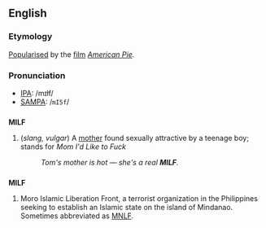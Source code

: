 ==English==

===Etymology===
[[Popularise]]d by the [[film]] ''[[w:American Pie_(movie)|American Pie]]''.

===Pronunciation===
*[[Wiktionary:Pronunciation_key|IPA]]: /mɪɫf/
*[[Wiktionary:Pronunciation_key|SAMPA]]: /<tt>mI5f</tt>/

==={{Acronym}}===
'''MILF'''
# (''slang, vulgar'') A [[mother]] found sexually attractive by a teenage boy; stands for ''Mom I'd Like to Fuck''
#:''Tom's mother is hot &mdash; she's a real '''MILF'''.''

==={{Abbreviation}}===
'''MILF'''
<!--I wonder if this is an initialism, or spoken at all?-->
# Moro Islamic Liberation Front, a terrorist organization in the Philippines seeking to establish an Islamic state on the island of Mindanao.  Sometimes abbreviated as [[MNLF]].